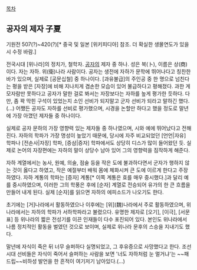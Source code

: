 [[목차]]
== 공자의 제자 子夏 ==
기원전 507(?)~420(?)[* 중국 및 일본 [위키피디아] 참조. 더 확실한 생몰연도가 있을 시 수정 바람.]

전국시대 [위나라]의 정치가, 철학자.
[[공자]]의 제자 중 하나. 성은 복(卜), 이름은 상(商)이다. 자는 자하. 위(衛)나라 사람이다. 공자는 생전에 자하가 문학에 뛰어나다고 칭찬한 바가 있으며, 실제로 [공문십철] 중 하나이다. [과유불급]의 주인공 중 한 명으로 넘친다는 평을 받은 [자장]에 비해 지나치게 겸손한 모습이 있어 불급하다고 평해졌다. 과한 게 모자람만 못하다고 공자가 말한 걸로 봐서는 자장보다는 자하를 높게 평가한 듯하다. 다만, 좀 꽉 막힌 구석이 있었는지 소인 선비가 되지말고 군자 선비가 되라고 말하긴 했다.(...) 어쨌든 공자도 자하를 선비로 평가했으며, 시경을 논할만 하다고 했을 정도로 말년에 가장 아꼈던 제자들 중 하나이다.

실제로 공자 문하의 가장 영향력 있는 제자들 중 하나였으며, 시와 예에 뛰어났다고 전해진다. 자하의 학파가 가장 명성이 높았기 때문에, 당시에 자주 비교되었던 [언언|자유] 학파나 [전손사|자장] 학파, [증삼|증자] 학파에서도 상당히 디스가 많이 들어왔던 듯. 실제로 논어의 자장편에는 자하의 말이 상당수 남아 있어 그의 영향력을 짐작하게 해준다. 

자하 계열에서는 농사, 원예, 의술, 점술 등을 작은 도에 불과하다면서 군자가 행하지 않는 것이 옳다고 하였고, 작은 예절부터 배워 몸에 체화시켜 큰 도에 이르게 한다고 주장하였다. 자하 계통의 학파는 [증자] 계통[* 이쪽 계통은 효를 매우 중시했다.]과 달리 예를 중시하였으며, 이러한 그의 학풍은 후에 [순자] 계열로 전승되어 유가의 한 큰 흐름을 만들어 내게 된다. 실제 [순자]를 읽으면 자하의 에피소드가 나오기도 한다.

초기에는 [거]나라에서 활동하였으나 이후에는 [위](魏)나라에서 주로 활동하였으며, 위나라에서는 자하의 학파가 서하학파라고 불렸으다. 유명한 제자로 [오기], [이극], [서문표] 등 위나라의 짧은 전성기를 이끈 인재들이 다수 포진되어 있다. 본인도 위나라에서 나름 정치적인 활동을 벌였던 것으로 보이며, 실제로 위나라 문후의 스승을 지내기도 했다.

말년에 자식이 죽은 뒤 너무 슬퍼하다 실명되었고, 그 후유증으로 사망했다고 한다. 조선시대 선비들은 자식이 죽어서 슬퍼하는 사람을 보면 '너도 자하처럼 눈 멀거냐'는 ~~패드립~~비하성 발언을 한 흔적이 여기저기 남아있다.(...)
